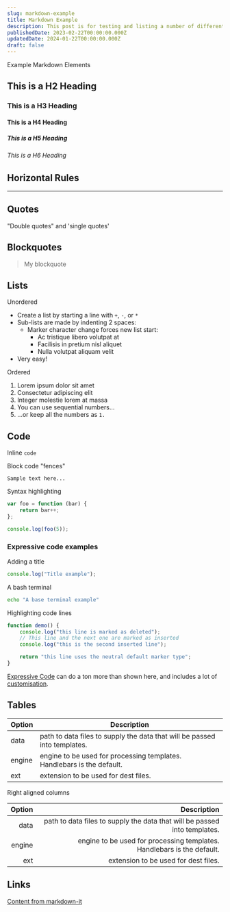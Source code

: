 ```yaml
---
slug: markdown-example
title: Markdown Example
description: This post is for testing and listing a number of different markdown elements
publishedDate: 2023-02-22T00:00:00.000Z
updatedDate: 2024-01-22T00:00:00.000Z
draft: false
---
```


Example Markdown Elements

## This is a H2 Heading

### This is a H3 Heading

#### This is a H4 Heading

##### This is a H5 Heading

###### This is a H6 Heading

## Horizontal Rules

---

## Quotes

"Double quotes" and 'single quotes'

## Blockquotes

> My blockquote

## Lists

Unordered

- Create a list by starting a line with `+`, `-`, or `*`
- Sub-lists are made by indenting 2 spaces:
  - Marker character change forces new list start:
    - Ac tristique libero volutpat at
    - Facilisis in pretium nisl aliquet
    - Nulla volutpat aliquam velit
- Very easy!

Ordered

1. Lorem ipsum dolor sit amet
2. Consectetur adipiscing elit
3. Integer molestie lorem at massa
4. You can use sequential numbers...
5. ...or keep all the numbers as `1.`

## Code

Inline `code`

Block code "fences"

```
Sample text here...
```

Syntax highlighting

```js
var foo = function (bar) {
	return bar++;
};

console.log(foo(5));
```

### Expressive code examples

Adding a title

```js title="my title"
console.log("Title example");
```

A bash terminal

```bash
echo "A base terminal example"
```

Highlighting code lines

```js title="line-markers.js" del={2} ins={3-4} {6}
function demo() {
	console.log("this line is marked as deleted");
	// This line and the next one are marked as inserted
	console.log("this is the second inserted line");

	return "this line uses the neutral default marker type";
}
```

[Expressive Code](https://expressive-code.com/) can do a ton more than shown here, and includes a lot of [customisation](https://expressive-code.com/reference/configuration/).

## Tables

| Option | Description                                                               |
| ------ | ------------------------------------------------------------------------- |
| data   | path to data files to supply the data that will be passed into templates. |
| engine | engine to be used for processing templates. Handlebars is the default.    |
| ext    | extension to be used for dest files.                                      |

Right aligned columns

| Option |                                                               Description |
| -----: | ------------------------------------------------------------------------: |
|   data | path to data files to supply the data that will be passed into templates. |
| engine |    engine to be used for processing templates. Handlebars is the default. |
|    ext |                                      extension to be used for dest files. |

## Links

[Content from markdown-it](https://markdown-it.github.io/)
